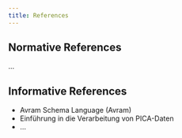 ```yaml
---
title: References
---
```


## Normative References

...

## Informative References

- Avram Schema Language (Avram)
- Einführung in die Verarbeitung von PICA-Daten
- ...
